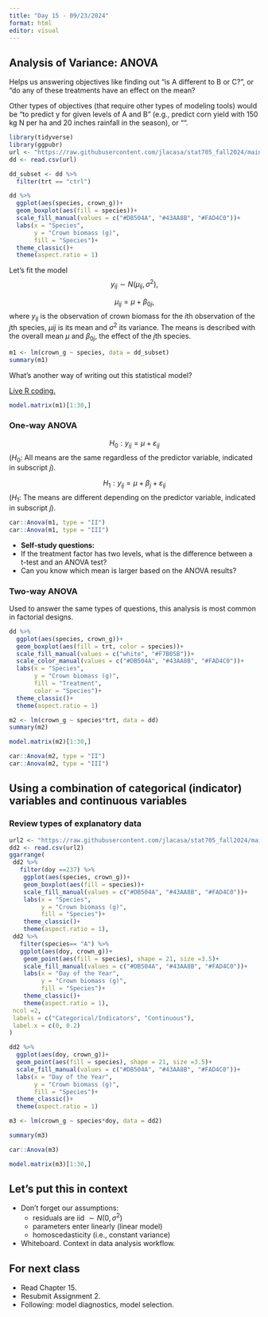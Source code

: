 ```yaml
---
title: "Day 15 - 09/23/2024"
format: html
editor: visual
---
```


## Analysis of Variance: ANOVA   

Helps us answering objectives like finding out "is A different to B or C?", or "do any of these treatments have an effect on the mean?  

Other types of objectives (that require other types of modeling tools) would be "to predict y for given levels of A and B" (e.g., predict corn yield with 150 kg N per ha and 20 inches rainfall in the season), or "".

```r
library(tidyverse)
library(ggpubr)
url <- "https://raw.githubusercontent.com/jlacasa/stat705_fall2024/main/classes/data/lotus_part4.csv"
dd <- read.csv(url)

dd_subset <- dd %>% 
  filter(trt == "ctrl")
```


```r
dd %>% 
  ggplot(aes(species, crown_g))+
  geom_boxplot(aes(fill = species))+
  scale_fill_manual(values = c("#DB504A", "#43AA8B", "#FAD4C0"))+
  labs(x = "Species", 
       y = "Crown biomass (g)", 
       fill = "Species")+
  theme_classic()+
  theme(aspect.ratio = 1)
```

Let's fit the model $$y_{ij} \sim N(\mu_{ij}, \sigma^2),$$

$$\mu_{ij} = \mu + \beta_{0j},$$ where $y_{ij}$ is the observation of crown biomass for the $i$th observation of the $j$th species, $\mu{ij}$ is its mean and $\sigma^2$ its variance. The means is described with the overall mean $\mu$ and $\beta_{0j}$, the effect of the $j$th species.

```r
m1 <- lm(crown_g ~ species, data = dd_subset)
summary(m1)
```

What's another way of writing out this statistical model?  

[Live R coding.](https://github.com/jlacasa/stat705_fall2024/blob/main/classes/in_class_code/day15_inclass.Rmd) 


```r
model.matrix(m1)[1:30,]
```

### One-way ANOVA   

$$H_0: y_{ij} = \mu + \varepsilon_{ij}$$
($H_0:$ All means are the same regardless of the predictor variable, indicated in subscript $j$).

$$H_1: y_{ij} = \mu + \beta_j + \varepsilon_{ij}$$
($H_1:$ The means are different depending on the predictor variable, indicated in subscript $j$).

```r
car::Anova(m1, type = "II")
car::Anova(m1, type = "III")
```

::: {.alert .alert-info}
-   <strong>Self-study questions:</strong> 
  - If the treatment factor has two levels, what is the difference between a t-test and an ANOVA test?   
  - Can you know which mean is larger based on the ANOVA results?  
  
:::

### Two-way ANOVA  

Used to answer the same types of questions, this analysis is most common in factorial designs.  


```r
dd %>% 
  ggplot(aes(species, crown_g))+
  geom_boxplot(aes(fill = trt, color = species))+
  scale_fill_manual(values = c("white", "#F7B05B"))+
  scale_color_manual(values = c("#DB504A", "#43AA8B", "#FAD4C0"))+
  labs(x = "Species", 
       y = "Crown biomass (g)", 
       fill = "Treatment", 
       color = "Species")+
  theme_classic()+
  theme(aspect.ratio = 1)
```

```r
m2 <- lm(crown_g ~ species*trt, data = dd)
summary(m2)
```

```r
model.matrix(m2)[1:30,]
```

```r
car::Anova(m2, type = "II")
car::Anova(m2, type = "III")
```


## Using a combination of categorical (indicator) variables and continuous variables  

### Review types of explanatory data    

```r
url2 <- "https://raw.githubusercontent.com/jlacasa/stat705_fall2024/main/classes/data/lotus_part3.csv"
dd2 <- read.csv(url2) 
ggarrange(
 dd2 %>% 
   filter(doy ==237) %>% 
    ggplot(aes(species, crown_g))+
    geom_boxplot(aes(fill = species))+
    scale_fill_manual(values = c("#DB504A", "#43AA8B", "#FAD4C0"))+
    labs(x = "Species", 
         y = "Crown biomass (g)", 
         fill = "Species")+
    theme_classic()+
    theme(aspect.ratio = 1), 
 dd2 %>% 
   filter(species== "A") %>% 
   ggplot(aes(doy, crown_g))+
    geom_point(aes(fill = species), shape = 21, size =3.5)+
    scale_fill_manual(values = c("#DB504A", "#43AA8B", "#FAD4C0"))+
    labs(x = "Day of the Year", 
         y = "Crown biomass (g)", 
         fill = "Species")+
    theme_classic()+
    theme(aspect.ratio = 1),
 ncol =2, 
 labels = c("Categorical/Indicators", "Continuous"), 
 label.x = c(0, 0.2)
)
```

```r
dd2 %>% 
  ggplot(aes(doy, crown_g))+
  geom_point(aes(fill = species), shape = 21, size =3.5)+
  scale_fill_manual(values = c("#DB504A", "#43AA8B", "#FAD4C0"))+
  labs(x = "Day of the Year", 
       y = "Crown biomass (g)", 
       fill = "Species")+
  theme_classic()+
  theme(aspect.ratio = 1)
```

```r
m3 <- lm(crown_g ~ species*doy, data = dd2)

summary(m3)

car::Anova(m3)
```

```r
model.matrix(m3)[1:30,]
```


## Let's put this in context  

- Don't forget our assumptions:  
  - residuals are iid $\sim N(0, \sigma^2)$  
  - parameters enter linearly (linear model)  
  - homoscedasticity (i.e., constant variance)  
  
- Whiteboard. Context in data analysis workflow.

## For next class  

- Read Chapter 15.  
- Resubmit Assignment 2.
- Following: model diagnostics, model selection. 